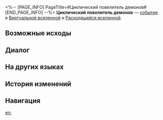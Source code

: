 <%-- [PAGE_INFO]
PageTitle=#Циклический повелитель демонов#
[END_PAGE_INFO] --%>
{{Дополнить}}
{{ВВ Событие Инфобокс
|id                 = 13701
|Название           = 
|Изображение        = Событие ВВ Битва.png
|Испытание_в_вв     = Неизвестно
|Испытание_в_рое    = Неизвестно
|Испытание_в_зиш    = Неизвестно
|Испытание_в_рв     = Неизвестно
|Испытание_в_облнеп = 
|Требования         = 
|Пред               = 
|След               = 
|Упоминания         = 
|Порядок            = 093
|Порядок_рв         = 035
}}
'''Циклический повелитель демонов''' — [[Расходящаяся вселенная/События|событие]] в [[Виртуальная вселенная|Виртуальной вселенной]] и [[Расходящаяся вселенная|Расходящейся вселенной]].

==Возможные исходы==
{{Возможные исходы
|Выбор_1 = Перезагрузить жизненный цикл Циклического повелителя демонов и вступить в схватку!
|Результат_1 = Присоединиться к испытанию и продержаться не меньше 4 цикла(ов) без персонажей неспособных сражаться и получить дополнительное благословение.
|Путь_1   = Сохранение
|Режимы_1  = рой

|Выбор_2 = Перезагрузить жизненный цикл Циклического повелителя демонов и вступить в схватку!
|Результат_2 = Присоединиться к испытанию и продержаться не меньше 4 цикла(ов) без персонажей неспособных сражаться и получить дополнительное благословение.
|Путь_2   = Изобилие
|Режимы_2  = рой

|Выбор_3 = Поторопиться и удалить данные Циклического повелителя демонов
|Результат_3 = Присоединиться к испытанию и добиться победы в битве за 4 цикла(ов).
|Режимы_3  = вв,зиш,рой

|Выбор_4 = Поторопиться и удалить данные Циклического повелителя демонов
|Результат_4 = Присоединиться к испытанию и добиться победы в битве, чтобы получить дополнительные благословения 1-3★: 2; за победу за 3 цикла(ов) дополнительно получить благословения 1-3★: 2.
|Режимы_4  = рв

|Выбор_5 = Перезагрузить жизненный цикл Циклического повелителя демонов и вступить в схватку!
|Результат_5 = Присоединиться к испытанию и получить благословения 1-2★: 2; продержаться 4 цикла(ов) без павших персонажей и дополнительно получить диковины: 2.
|Режимы_5  = рв
}}

==Диалог==
{{Диалог Начало}}
:{{tx}}
{{Диалог Конец}}

==На других языках==
{{На других языках
|en   = Periodic Demon Lord
|zhs  = 周期性大魔王
|zht  = 週期性大魔王
|ja   = {{Rubi|周期性大魔王|しゅうきせいだいまおう}}
|ko   = 주기성 대마왕
|es   = Rey Demonio Cíclico
|fr   = Seigneur démon périodique
|ru   = Циклический повелитель демонов
|th   = ราชาปีศาจแห่งช่วงเวลา
|vi   = Quỷ Vương Có Tính Chu Kỳ
|de   = Der zyklische Dämonenkönig
|id   = Raja Iblis Periodik
|pt   = Lorde Demônio Cíclico
}}

==История изменений==
{{История изменений|3.5}}

==Навигация==
{{События ВВ Навбокс}}

[[en:]]
